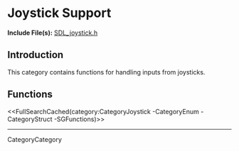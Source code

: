 <!-- #master-page:CategoryTemplate -->
<!-- #master-date:Unknown-Date -->
<!-- format wiki -->
<!-- language en -->

= Joystick Support =

'''Include File(s):''' [http://hg.libsdl.org/SDL/file/default/include/SDL_joystick.h SDL_joystick.h]


== Introduction ==

This category contains functions for handling inputs from joysticks.

<!-- #Remove this line and the ## below to use this markup if it becomes relevant to this category -->
<!-- #== Enumerations == -->
<!-- #<<FullSearchCached(category:CategoryEnum CategoryJoystick -SGEnumerations)>> -->

<!-- #== Structures == -->
<!-- #<<FullSearchCached(category:CategoryStruct CategoryJoystick -SGStructures)>> -->

== Functions ==
<<FullSearchCached(category:CategoryJoystick -CategoryEnum -CategoryStruct -SGFunctions)>>

----
CategoryCategory
